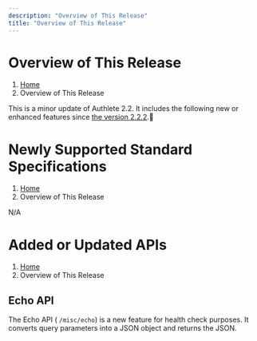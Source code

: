 ```yaml
---
description: "Overview of This Release"
title: "Overview of This Release"
---
```




# Overview of This Release
1. [Home](https://www.authlete.com/)
3. Overview of This Release

This is a minor update of Authlete 2.2. It includes the following new or enhanced features since [the version 2.2.2](../2.2.2).

# Newly Supported Standard Specifications
1. [Home](https://www.authlete.com/)
3. Overview of This Release

N/A

# Added or Updated APIs
1. [Home](https://www.authlete.com/)
3. Overview of This Release

## Echo API

The Echo API ( `/misc/echo`) is a new feature for health check purposes. It converts query parameters into a JSON object and returns the JSON.
